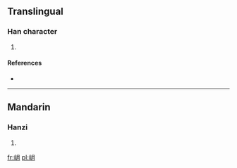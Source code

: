 ==Translingual==

===Han character===
{{Han char|rn=46|rad=山|as=04|sn=7|four=|canj=山月 (UB)}}

# {{defn|Han|sort=山04}}

====References====
* {{Han ref|kx=0308.010|dkj=07911|hdz=10764.060|uh=5C84|ud=23684}}

----

==Mandarin==

===Hanzi===
{{cmn-hanzi|pin=[[gāng]] ([[gang1]]), [[yuè]] ([[yue4]])|wg=kang<sup>1</sup>, yüeh<sup>4</sup>}}

# {{defn|lang=cmn|sort=山04}}

[[fr:岄]]
[[pl:岄]]